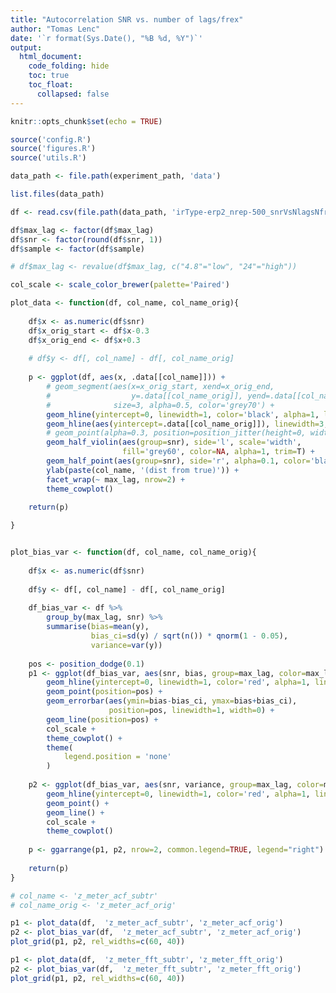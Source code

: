 ```yaml
---
title: "Autocorrelation SNR vs. number of lags/frex"
author: "Tomas Lenc"
date: '`r format(Sys.Date(), "%B %d, %Y")`'
output:
  html_document: 
    code_folding: hide
    toc: true
    toc_float: 
      collapsed: false
---
```


```r
knitr::opts_chunk$set(echo = TRUE)

source('config.R')
source('figures.R')
source('utils.R')

```

```r

data_path <- file.path(experiment_path, 'data')

list.files(data_path)
```


```r

df <- read.csv(file.path(data_path, 'irType-erp2_nrep-500_snrVsNlagsNfrex.csv'))

df$max_lag <- factor(df$max_lag)
df$snr <- factor(round(df$snr, 1))
df$sample <- factor(df$sample)

# df$max_lag <- revalue(df$max_lag, c("4.8"="low", "24"="high"))

```


```r

col_scale <- scale_color_brewer(palette='Paired')

plot_data <- function(df, col_name, col_name_orig){
    
    df$x <- as.numeric(df$snr)
    df$x_orig_start <- df$x-0.3
    df$x_orig_end <- df$x+0.3
    
    # df$y <- df[, col_name] - df[, col_name_orig]
    
    p <- ggplot(df, aes(x, .data[[col_name]])) + 
        # geom_segment(aes(x=x_orig_start, xend=x_orig_end,
        #                  y=.data[[col_name_orig]], yend=.data[[col_name_orig]]),
        #              size=3, alpha=0.5, color='grey70') +
        geom_hline(yintercept=0, linewidth=1, color='black', alpha=1, linetype='dotted') + 
        geom_hline(aes(yintercept=.data[[col_name_orig]]), linewidth=3, color='red', alpha=0.4) + 
        # geom_point(alpha=0.3, position=position_jitter(height=0, width=0.2)) +
        geom_half_violin(aes(group=snr), side='l', scale='width',
                         fill='grey60', color=NA, alpha=1, trim=T) + 
        geom_half_point(aes(group=snr), side='r', alpha=0.1, color='black') + 
        ylab(paste(col_name, '(dist from true)')) + 
        facet_wrap(~ max_lag, nrow=2) + 
        theme_cowplot()
    
    return(p)

}


plot_bias_var <- function(df, col_name, col_name_orig){
    
    df$x <- as.numeric(df$snr)
    
    df$y <- df[, col_name] - df[, col_name_orig]
    
    df_bias_var <- df %>% 
        group_by(max_lag, snr) %>% 
        summarise(bias=mean(y), 
                  bias_ci=sd(y) / sqrt(n()) * qnorm(1 - 0.05), 
                  variance=var(y))
    
    pos <- position_dodge(0.1)
    p1 <- ggplot(df_bias_var, aes(snr, bias, group=max_lag, color=max_lag)) + 
        geom_hline(yintercept=0, linewidth=1, color='red', alpha=1, linetype='dotted') + 
        geom_point(position=pos) + 
        geom_errorbar(aes(ymin=bias-bias_ci, ymax=bias+bias_ci),
                      position=pos, linewidth=1, width=0) + 
        geom_line(position=pos) + 
        col_scale + 
        theme_cowplot() + 
        theme(
            legend.position = 'none'
        )
    
    p2 <- ggplot(df_bias_var, aes(snr, variance, group=max_lag, color=max_lag)) + 
        geom_hline(yintercept=0, linewidth=1, color='red', alpha=1, linetype='dotted') + 
        geom_point() + 
        geom_line() + 
        col_scale + 
        theme_cowplot()
    
    p <- ggarrange(p1, p2, nrow=2, common.legend=TRUE, legend="right")
    
    return(p)
}
```



```r

# col_name <- 'z_meter_acf_subtr'
# col_name_orig <- 'z_meter_acf_orig'

p1 <- plot_data(df,  'z_meter_acf_subtr', 'z_meter_acf_orig')
p2 <- plot_bias_var(df,  'z_meter_acf_subtr', 'z_meter_acf_orig')
plot_grid(p1, p2, rel_widths=c(60, 40))
```



```r

p1 <- plot_data(df,  'z_meter_fft_subtr', 'z_meter_fft_orig')
p2 <- plot_bias_var(df,  'z_meter_fft_subtr', 'z_meter_fft_orig')
plot_grid(p1, p2, rel_widths=c(60, 40))
```




